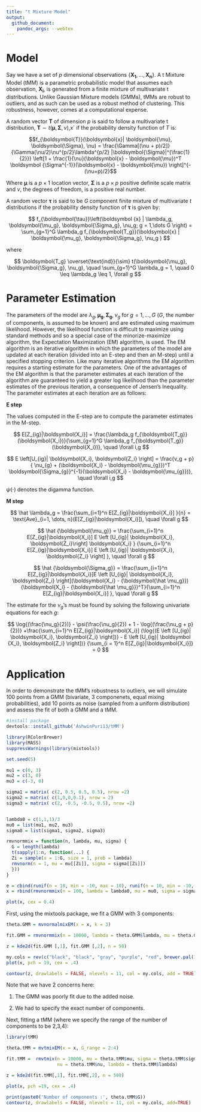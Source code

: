 ```yaml
---
title: "t Mixture Model"
output:
  github_document:
    pandoc_args: --webtex
---
```


# Model

Say we have a set of  $p$ dimensional observations $\{\boldsymbol{X_1}, \dots, \boldsymbol{X_n}\}$. A t Mixture Model (tMM) is a parametric probabilistic model that assumes each observation,  $\boldsymbol{X_i}$, is generated from a finite mixture of multivariate t distributions. Unlike Gaussian Mixture models (GMMs), tMMs are robust to outliers, and as such can be used as a robust method of clustering. This robustness, however, comes at a computational expense.

A random vector $\boldsymbol{T}$ of dimension $p$ is said to follow a multivariate t distribution, $\boldsymbol {T} \sim t(\boldsymbol {\mu}, \boldsymbol{ \Sigma}, \nu)$,x` if the probability density function of $T$ is:


$$f_{\boldsymbol{T}}(\boldsymbol{x}| \boldsymbol{\mu}, \boldsymbol{\Sigma}, \nu) = \frac{\Gamma[(\nu + p)/2]}{\Gamma(\nu/2)\nu^{p/2}\lambda^{p/2} |\boldsymbol{\Sigma}|^{\frac{1}{2}}}  \left[1 + \frac{1}{\nu}(\boldsymbol{x} - \boldsymbol{\mu})^T \boldsymbol {\Sigma^{-1}}(\boldsymbol{x} - \boldsymbol{\mu}) \right]^{-(\nu+p)/2}$$

Where $\boldsymbol{\mu}$ is a $p \times 1$ location vector, $\boldsymbol{\Sigma}$ is a $p \times p$ positive definite scale matrix and $\nu$, the degrees of freedom, is a positive real number.

A random vector $\boldsymbol{\tau}$ is said to be $G$ component finite mixture of multivariate $t$ distributions if the probability density function of $\boldsymbol{\tau}$ is given by:

$$
f_{\boldsymbol{\tau}}\left(\boldsymbol {x} | \lambda_g, \boldsymbol{\mu_g}, \boldsymbol{\Sigma_g}, \nu_g; g = 1,\dots G \right) = \sum_{g=1}^G \lambda_g f_{\boldsymbol{T_g}}(\boldsymbol{x} | \boldsymbol{\mu_g}, \boldsymbol{\Sigma_g}, \nu_g ) 
$$

where

$$
\boldsymbol{T_g} \overset{\text{ind}}{\sim} t(\boldsymbol{\mu_g}, \boldsymbol{\Sigma_g}, \nu_g), \quad \sum_{g=1}^G \lambda_g = 1, \quad 0 \leq \lambda_g \leq 1, \forall g
$$

# Parameter Estimation

The parameters of the model are $\lambda_g, \boldsymbol{\mu_g}, \boldsymbol{\Sigma_g}, \nu_g$ for $g = 1, \dots, G$ ($G$, the number of components, is assumed to be known) and are estimated using maximum likelihood. However, the likelihood function is difficult to maximize using standard methods and so a special case of the minorize-maximize algorithm, the Expectation Maximization (EM) algorithm, is used. The EM algorithm is an iterative algorithm in which the parameters of the model are updated at each iteration (divided into an E-step and then an M-step) until a specified stopping criterion. Like many iterative algorithms the EM algorithm requires a starting estimate for the parameters. One of the advantages of the EM algorithm is that the parameter estimates at each iteration of the algorithm are guaranteed to yield a greater log likelihood than the parameter estimates of the previous iteration, a consequence of Jensen's Inequality. The parameter estimates at each iteration are as follows:

**E step**

The values computed in the E-step are to compute the parameter estimates in the M-step.

$$
E[Z_{ig}|\boldsymbol{X_i}] =  \frac{\lambda_g f_{\boldsymbol{T_g}}(\boldsymbol{X_i})}{\sum_{g=1}^G \lambda_g f_{\boldsymbol{T_g}}(\boldsymbol{X_i})}, \quad \forall i,g
$$ 

$$
E \left[U_{ig}| \boldsymbol{X_i}, \boldsymbol{Z_i}  \right] = \frac{v_g + p}{ \nu_{g} + (\boldsymbol{X_i} - \boldsymbol{\mu_{g}})^T \boldsymbol{\Sigma_{g}}^{-1}(\boldsymbol{X_i} - \boldsymbol{\mu_{g}})}, \quad \forall i,g
$$

$\psi(\cdot )$ denotes the digamma function.

**M step**

$$
\hat \lambda_g = \frac{\sum_{i=1}^n E[Z_{ig}|\boldsymbol{X_i}] }{n} = \text{Ave}_{i=1, \dots, n}(E[Z_{ig}|\boldsymbol{X_i}]), \quad \forall g
$$

$$
\hat {\boldsymbol{\mu_g}} = \frac{\sum_{i=1}^n E[Z_{ig}|\boldsymbol{X_i}]  E \left [U_{ig}| \boldsymbol{X_i}, \boldsymbol{Z_i}\right] \boldsymbol{X_i} } {\sum_{i=1}^n E[Z_{ig}|\boldsymbol{X_i}]  E \left [U_{ig}| \boldsymbol{X_i}, \boldsymbol{Z_i} \right] }, \quad \forall g
$$

$$
\hat {\boldsymbol{\Sigma_g}} = \frac{\sum_{i=1}^n E[Z_{ig}|\boldsymbol{X_i}]E \left [U_{ig}| \boldsymbol{X_i}, \boldsymbol{Z_i} \right](\boldsymbol{X_i} - {\boldsymbol{\hat \mu_g}})(\boldsymbol{X_i} - {\boldsymbol{\hat \mu_g}})^T}{\sum_{i=1}^n E[Z_{ig}|\boldsymbol{X_i}] }, \quad \forall g
$$

The estimate for the $\nu_g$'s must be found by solving the following univariate equations for each $g$:

$$
\log{(\frac{\nu_g}{2})} - \psi(\frac{\nu_g}{2}) + 1 - \log{(\frac{\nu_g + p}{2})} +\frac{\sum_{i=1}^n E[Z_{ig}|\boldsymbol{X_i}] (\log{(E \left [U_{ig}| \boldsymbol{X_i}, \boldsymbol{Z_i} \right])} - E \left [U_{ig}| \boldsymbol  {X_i}, \boldsymbol{Z_i} \right])} {\sum_{i = 1}^n E[Z_{ig}|\boldsymbol{X_i}]} = 0
$$

# Application


In order to demonstrate the tMM's robustness to outliers, we will simulate 100 points from a GMM (bivariate, 3 componenets, equal mixing probabilities), add 10 points as noise (sampled from a uniform distribution) and assess the fit of both a GMM and a tMM.

```r
#install package
devtools::install_github('AshwinPuri13/tMM')
```

```r
library(RColorBrewer)
library(MASS)
suppressWarnings(library(mixtools))

set.seed(5)

mu1 = c(0, 3)
mu2 = c(3, 0)
mu3 = c(-3, 0)

sigma1 = matrix( c(2, 0.5, 0.5, 0.5), nrow =2)
sigma2 = matrix( c(1,0,0,0.1), nrow = 2)
sigma3 = matrix( c(2, -0.5, -0.5, 0.5), nrow =2)


lambda0 = c(1,1,1)/3
mu0 = list(mu1, mu2, mu3)
sigma0 = list(sigma1, sigma2, sigma3)

rmvnormmix = function(n, lambda, mu, sigma) {
  G = length(lambda)
  t(sapply(1:n, function(...) {
  Zi = sample(x = 1:G, size = 1, prob = lambda)
  rmvnorm(n = 1, mu = mu[[Zi]], sigma = sigma[[Zi]])
  }))
}

e = cbind(runif(n = 10, min = -10, max = 10), runif(n = 10, min = -10, max = 10))
x = rbind(rmvnormmix(n = 100, lambda = lambda0, mu = mu0, sigma = sigma0), e)

plot(x, cex = 0.4)
```

First, using the mixtools package, we fit a GMM with 3 components:

```r
theta.GMM = mvnormalmixEM(x = x, k = 3)

fit.GMM = rmvnormmix(n = 10000, lambda = theta.GMM$lambda, mu = theta.GMM$mu, sigma = theta.GMM$sigma)

z = kde2d(fit.GMM [,1], fit.GMM [,2], n = 50)

my.cols = rev(c("black", "black", "gray", "purple", "red", brewer.pal(11, "RdYlBu")))
plot(x, pch = 19, cex = .4)

contour(z, drawlabels = FALSE, nlevels = 11, col = my.cols, add = TRUE)
```

Note that we have 2 concerns here: 

1. The GMM was poorly fit due to the added noise. 

2. We had to specify the exact number of components. 

Next, fitting a tMM (where we specify the range of the number of components to be 2,3,4):

```r
library(tMM)

theta.tMM = mvtmixEM(x = x, G_range = 2:4)

fit.tMM =  rmvtmix(n = 10000, mu = theta.tMM$mu, sigma = theta.tMM$sigma, 
                   nu = theta.tMM$nu, lambda = theta.tMM$lambda)

z = kde2d(fit.tMM[,1], fit.tMM[,2], n = 500)

plot(x, pch =19, cex = .4)

print(paste0('Number of components :', theta.tMM$G))
contour(z, drawlabels = FALSE, nlevels = 11, col = my.cols, add=TRUE)
```
